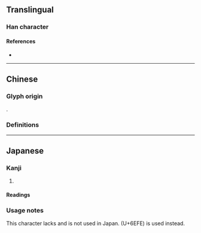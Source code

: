 {{also|滾}}
{{character info}}
==Translingual==

===Han character===
{{Han char|rn=85|rad=水|as=10|sn=13|four=|canj=EYCV,XEYCV|ids=⿰氵衮}}

====References====
* {{Han ref|kx=0643.241|dkj=18063|hdz=31705.040|uh=6EDA|ud=28378}}

----

==Chinese==

===Glyph origin===
{{Han etym}}
{{Han compound|水|衮|c1=s|c2=p|ls=psc}}.

===Definitions===
{{zh-see|滾}}

----

==Japanese==

===Kanji===
{{ja-kanji|grade=|rs=水11}}

# {{alt form|ja|滾}}

====Readings====
{{ja-readings
|goon=こん
|kanon=こん
|kun=たぎ-る
}}

===Usage notes===
This character lacks {{w|JIS X 0213|JIS support}} and is not used in Japan. {{l|ja|滾}} (U+6EFE) is used instead.